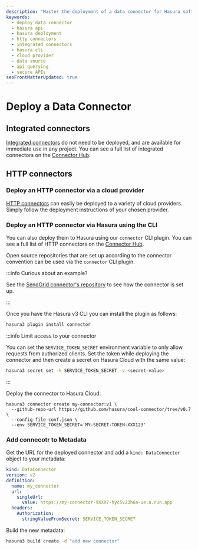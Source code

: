 ```yaml
---
description: "Master the deployment of a data connector for Hasura software with our comprehensive guide."
keywords:
  - deploy data connector
  - hasura api
  - hasura deployment
  - http connectors
  - integrated connectors
  - hasura cli
  - cloud provider
  - data source
  - api querying
  - secure APIs
seoFrontMatterUpdated: true
---
```


# Deploy a Data Connector

## Integrated connectors

[Integrated connectors](/connectors/introduction.mdx#integrated-connectors) do not need to be deployed, and are
available for immediate use in any project. You can see a full list of integrated connectors on the
[Connector Hub](https://hasura.io/connectors).

## HTTP connectors

### Deploy an HTTP connector via a cloud provider

[HTTP connectors](/connectors/introduction.mdx#http-connectors) can easily be deployed to a variety of cloud providers.
Simply follow the deployment instructions of your chosen provider.

### Deploy an HTTP connector via Hasura using the CLI

You can also deploy them to Hasura using our `connector` CLI plugin. You can see a full list of HTTP connectors on the
[Connector Hub](https://hasura.io/connectors).

Open source repositories that are set up according to the connector convention can be used via the `connector` CLI
plugin.

:::info Curious about an example?

See the [SendGrid connector's repository](https://github.com/hasura/ndc-sendgrid/tree/main#sendgrid-connector) to see
how the connector is set up.

:::

Once you have the Hasura v3 CLI you can install the plugin as follows:

```bash
hasura3 plugin install connector
```

:::info Limit access to your connector

You can set the `SERVICE_TOKEN_SECRET` environment variable to only allow requests from authorized clients. Set the
token while deploying the connector and then create a secret on Hasura Cloud with the same value:

```bash
hasura3 secret set -k SERVICE_TOKEN_SECRET -v <secret-value>
```

:::

Deploy the connector to Hasura Cloud:

```
hasura3 connector create my-connector:v1 \
  --github-repo-url https://github.com/hasura/cool-connector/tree/v0.7 \
  --config-file conf.json \
  --env SERVICE_TOKEN_SECRET='MY-SECRET-TOKEN-XXX123'
```

### Add connecotr to Metadata

Get the URL for the deployed connector and add a `kind: DataConnector` object to your metadata:

```yaml
kind: DataConnector
version: v2
definition:
  name: my_connector
  url:
    singleUrl:
      value: https://my-connector-9XXX7-hyc5v23h6a-ue.a.run.app
  headers:
    Authorization:
      stringValueFromSecret: SERVICE_TOKEN_SECRET
```

Build the new metadata:

```bash
hasura3 build create -d "add new connector"
```
